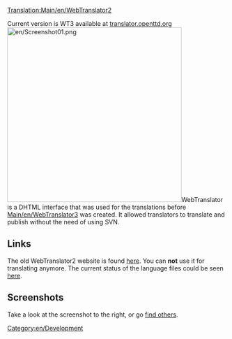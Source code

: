 [[Translation:Main/en/WebTranslator2]]
{{en/Warning|WebTranslator2 is outdated and has been superseded by [[Main/en/WebTranslator3]]. '''Please go there if you want to find out about translating OpenTTD.''' This article is only for historical reasons.}}

Current version is WT3 available at [http://translator.openttd.org/ translator.openttd.org]
[[File:en/Screenshot01.png|right|400px]]WebTranslator is a DHTML interface that was used for the translations before [[Main/en/WebTranslator3]] was created. It allowed translators to translate and publish without the need of using SVN.

== Links ==
The old WebTranslator2 website is found [http://translator2.openttd.org/ here]. You can '''not''' use it for translating anymore.
The current status of the language files could be seen [http://translator2.openttd.org/languages/GlobalStat here].

== Screenshots ==
Take a look at the screenshot to the right, or go [http://translator2.openttd.org/Screenshot find others].

[[Category:en/Development]]